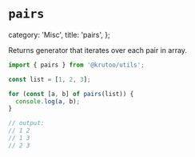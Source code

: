 # `pairs`

  category: 'Misc',
  title: 'pairs',
};

Returns generator that iterates over each pair in array.

```ts
import { pairs } from '@krutoo/utils';

const list = [1, 2, 3];

for (const [a, b] of pairs(list)) {
  console.log(a, b);
}

// output:
// 1 2
// 1 3
// 2 3
```
